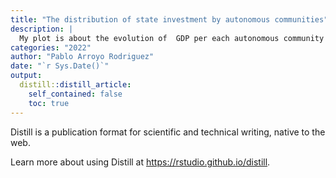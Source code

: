 ```yaml
---
title: "The distribution of state investment by autonomous communities"
description: |
  My plot is about the evolution of  GDP per each autonomous community for different years, 2023, 2022, 2021 and 2019.
categories: "2022"
author: "Pablo Arroyo Rodriguez"
date: "`r Sys.Date()`"
output:
  distill::distill_article:
    self_contained: false
    toc: true
---
```





Distill is a publication format for scientific and technical writing, native to the web.

Learn more about using Distill at <https://rstudio.github.io/distill>.


